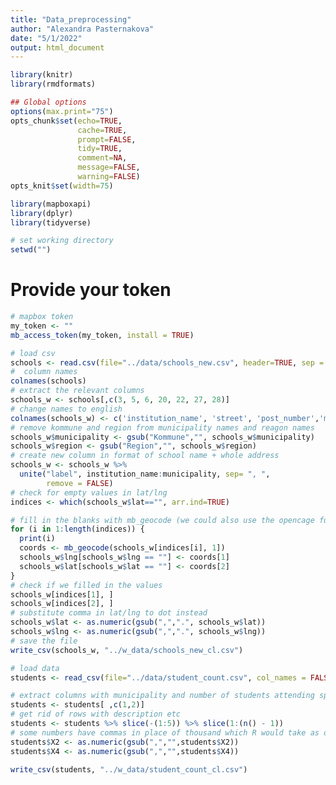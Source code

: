 ---
title: "Data_preprocessing"
author: "Alexandra Pasternakova"
date: "5/1/2022"
output: html_document
---
```{r setup, include=TRUE, results="hide", echo=FALSE}
library(knitr)
library(rmdformats)

## Global options
options(max.print="75")
opts_chunk$set(echo=TRUE,
               cache=TRUE,
               prompt=FALSE,
               tidy=TRUE,
               comment=NA,
               message=FALSE,
               warning=FALSE)
opts_knit$set(width=75)
``` 

```{r libraries, include=TRUE, results="hide", echo=FALSE}
library(mapboxapi)
library(dplyr)
library(tidyverse)
```

```{r wd, include=FALSE, results="hide", echo=FALSE}
# set working directory
setwd("")
```

# Provide your token
```{r mapbox-auth, include = FALSE, results="hide", echo=FALSE}
# mapbox token
my_token <- ""
mb_access_token(my_token, install = TRUE)
```

```{r Pre-processing schools data}
# load csv
schools <- read.csv(file="../data/schools_new.csv", header=TRUE, sep = ";", fileEncoding = "UTF16LE")
#  column names
colnames(schools)
# extract the relevant columns
schools_w <- schools[,c(3, 5, 6, 20, 22, 27, 28)]
# change names to english
colnames(schools_w) <- c('institution_name', 'street', 'post_number','municipality','region','lat','lng') 
# remove kommune and region from municipality names and reagon names
schools_w$municipality <- gsub("Kommune","", schools_w$municipality)
schools_w$region <- gsub("Region","", schools_w$region)
# create new column in format of school name + whole address
schools_w <- schools_w %>%
  unite("label", institution_name:municipality, sep= ", ", 
        remove = FALSE) 
# check for empty values in lat/lng
indices <- which(schools_w$lat=="", arr.ind=TRUE)

# fill in the blanks with mb_geocode (we could also use the opencage function 'oc_forward_df' but in this case we only have two missing sets of coordinates so it is not necessary)
for (i in 1:length(indices)) {
  print(i)
  coords <- mb_geocode(schools_w[indices[i], 1])
  schools_w$lng[schools_w$lng == ""] <- coords[1]
  schools_w$lat[schools_w$lat == ""] <- coords[2]
} 
# check if we filled in the values 
schools_w[indices[1], ]
schools_w[indices[2], ]
# substitute comma in lat/lng to dot instead
schools_w$lat <- as.numeric(gsub(",",".", schools_w$lat))
schools_w$lng <- as.numeric(gsub(",",".", schools_w$lng))
# save the file
write_csv(schools_w, "../w_data/schools_new_cl.csv")
```


```{r Pre-processing Children counts data}
# load data
students <- read_csv(file="../data/student_count.csv", col_names = FALSE)

# extract columns with municipality and number of students attending special school
students <- students[ ,c(1,2)]
# get rid of rows with description etc
students <- students %>% slice(-(1:5)) %>% slice(1:(n() - 1))
# some numbers have commas in place of thousand which R would take as decimal point
students$X2 <- as.numeric(gsub(",","",students$X2))
students$X4 <- as.numeric(gsub(",","",students$X4))

write_csv(students, "../w_data/student_count_cl.csv")
```
